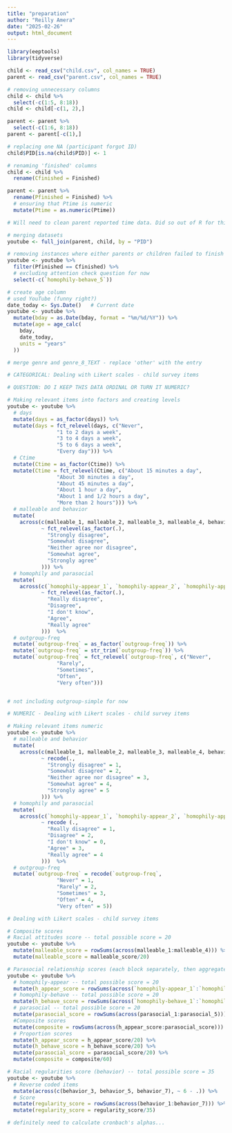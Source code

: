 ```yaml
---
title: "preparation"
author: "Reilly Amera"
date: "2025-02-26"
output: html_document
---
```


```r
library(eeptools)
library(tidyverse)
```

```r
child <- read_csv("child.csv", col_names = TRUE)
parent <- read_csv("parent.csv", col_names = TRUE)
```

```r
# removing unnecessary columns
child <- child %>% 
  select(-c(1:5, 8:18))
child <- child[-c(1, 2),]

parent <- parent %>% 
  select(-c(1:6, 8:18))
parent <- parent[-c(1),]

# replacing one NA (participant forgot ID)
child$PID[is.na(child$PID)] <- 1

# renaming 'finished' columns 
child <- child %>% 
  rename(Cfinished = Finished)

parent <- parent %>% 
  rename(Pfinished = Finished) %>% 
  # ensuring that Ptime is numeric
  mutate(Ptime = as.numeric(Ptime))

# Will need to clean parent reported time data. Did so out of R for this draft, but will do it in R for the final version of this project. Find the unedited version in localonly
```

```r
# merging datasets
youtube <- full_join(parent, child, by = "PID")

# removing instances where either parents or children failed to finish
youtube <- youtube %>% 
  filter(Pfinished == Cfinished) %>% 
  # excluding attention check question for now
  select(-c(`homophily-behave_5`))

# create age column
# used YouTube (funny right?)
date_today <- Sys.Date()   # Current date
youtube <- youtube %>% 
  mutate(bday = as.Date(bday, format = "%m/%d/%Y")) %>% 
  mutate(age = age_calc(
    bday,
    date_today,
    units = "years"
  ))

# merge genre and genre_8_TEXT - replace 'other' with the entry

```


```r
# CATEGORICAL: Dealing with Likert scales - child survey items

# QUESTION: DO I KEEP THIS DATA ORDINAL OR TURN IT NUMERIC? 

# Making relevant items into factors and creating levels 
youtube <- youtube %>% 
  # days
  mutate(days = as_factor(days)) %>% 
  mutate(days = fct_relevel(days, c("Never", 
                "1 to 2 days a week",
                "3 to 4 days a week",
                "5 to 6 days a week",
                "Every day"))) %>% 
  # Ctime
  mutate(Ctime = as_factor(Ctime)) %>% 
  mutate(Ctime = fct_relevel(Ctime, c("About 15 minutes a day", 
                "About 30 minutes a day",
                "About 45 minutes a day",
                "About 1 hour a day",
                "About 1 and 1/2 hours a day",
                "More than 2 hours"))) %>% 
  # malleable and behavior
  mutate(
    across(c(malleable_1, malleable_2, malleable_3, malleable_4, behavior_1, behavior_2, behavior_3, behavior_4, behavior_5, behavior_6, behavior_7),
           ~ fct_relevel(as_factor(.),
             "Strongly disagree",
             "Somewhat disagree",
             "Neither agree nor disagree",
             "Somewhat agree",
             "Strongly agree"
           ))) %>% 
  # homophily and parasocial 
  mutate(
    across(c(`homophily-appear_1`, `homophily-appear_2`, `homophily-appear_3`, `homophily-appear_4`, `homophily-appear_5`, `homophily-behave_1`, `homophily-behave_2`, `homophily-behave_3`, `homophily-behave_4`, `homophily-behave_6`, parasocial_1, parasocial_2, parasocial_3, parasocial_4, parasocial_5),
           ~ fct_relevel(as_factor(.),
             "Really disagree",
             "Disagree",
             "I don't know",
             "Agree",
             "Really agree"
           )))  %>% 
  # outgroup-freq
  mutate(`outgroup-freq` = as_factor(`outgroup-freq`)) %>% 
  mutate(`outgroup-freq` = str_trim(`outgroup-freq`)) %>% 
  mutate(`outgroup-freq` = fct_relevel(`outgroup-freq`, c("Never",
                "Rarely",
                "Sometimes",
                "Often",
                "Very often")))


# not including outgroup-simple for now
```

```r
# NUMERIC - Dealing with Likert scales - child survey items

# Making relevant items numeric 
youtube <- youtube %>% 
  # malleable and behavior
  mutate(
    across(c(malleable_1, malleable_2, malleable_3, malleable_4, behavior_1, behavior_2, behavior_3, behavior_4, behavior_5, behavior_6, behavior_7),
           ~ recode(.,
             "Strongly disagree" = 1,
             "Somewhat disagree" = 2,
             "Neither agree nor disagree" = 3,
             "Somewhat agree" = 4,
             "Strongly agree" = 5
           ))) %>% 
  # homophily and parasocial 
  mutate(
    across(c(`homophily-appear_1`, `homophily-appear_2`, `homophily-appear_3`, `homophily-appear_4`, `homophily-appear_5`, `homophily-behave_1`, `homophily-behave_2`, `homophily-behave_3`, `homophily-behave_4`, `homophily-behave_6`, parasocial_1, parasocial_2, parasocial_3, parasocial_4, parasocial_5),
           ~ recode (.,
             "Really disagree" = 1,
             "Disagree" = 2,
             "I don't know" = 0,
             "Agree" = 3,
             "Really agree" = 4
           )))  %>% 
  # outgroup-freq
  mutate(`outgroup-freq` = recode(`outgroup-freq`, 
                "Never" = 1,
                "Rarely" = 2,
                "Sometimes" = 3,
                "Often" = 4,
                "Very often" = 5))
```


```r
# Dealing with Likert scales - child survey items

# Composite scores
# Racial attitudes score -- total possible score = 20
youtube <- youtube %>% 
  mutate(malleable_score = rowSums(across(malleable_1:malleable_4))) %>% 
  mutate(malleable_score = malleable_score/20)

# Parasocial relationship scores (each block separately, then aggregate)
youtube <- youtube %>% 
  # homophily-appear -- total possible score = 20
  mutate(h_appear_score = rowSums(across(`homophily-appear_1`:`homophily-appear_5`))) %>% 
  # homophily-behave -- total possible score = 20
  mutate(h_behave_score = rowSums(across(`homophily-behave_1`:`homophily-behave_6`))) %>% 
  # parasocial -- total possible score = 20
  mutate(parasocial_score = rowSums(across(parasocial_1:parasocial_5))) %>% 
  #Composite scores
  mutate(composite = rowSums(across(h_appear_score:parasocial_score))) %>% 
  # Proportion scores
  mutate(h_appear_score = h_appear_score/20) %>%
  mutate(h_behave_score = h_behave_score/20) %>%
  mutate(parasocial_score = parasocial_score/20) %>%
  mutate(composite = composite/60)

# Racial regularities score (behavior) -- total possible score = 35
youtube <- youtube %>% 
  # Reverse coded items
  mutate(across(c(behavior_3, behavior_5, behavior_7), ~ 6 - .)) %>% 
  # Score
  mutate(regularity_score = rowSums(across(behavior_1:behavior_7))) %>% 
  mutate(regularity_score = regularity_score/35)

# definitely need to calculate cronbach's alphas...
```

